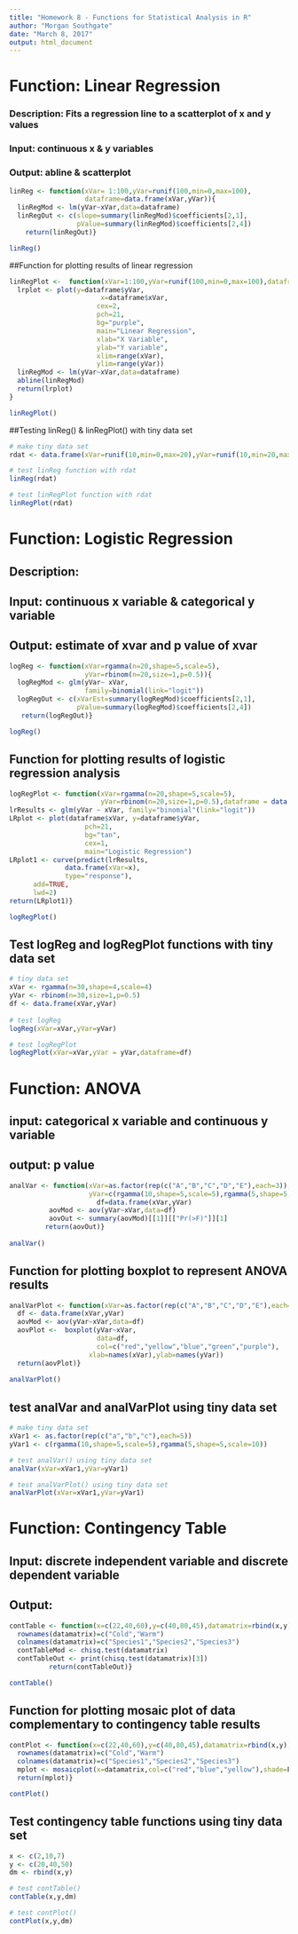 ```yaml
---
title: "Homework 8 - Functions for Statistical Analysis in R"
author: "Morgan Southgate"
date: "March 8, 2017"
output: html_document
---
```



# Function: Linear Regression
### Description: Fits a regression line to a scatterplot of x and y values
### Input: continuous x & y variables
### Output: abline & scatterplot
```r
linReg <- function(xVar= 1:100,yVar=runif(100,min=0,max=100),
                   dataframe=data.frame(xVar,yVar)){
  linRegMod <- lm(yVar~xVar,data=dataframe)
  linRegOut <- c(slope=summary(linRegMod)$coefficients[2,1],
                 pValue=summary(linRegMod)$coefficients[2,4])
    return(linRegOut)}

linReg()
```

##Function for plotting results of linear regression
```r
linRegPlot <-  function(xVar=1:100,yVar=runif(100,min=0,max=100),dataframe=data.frame(xVar,yVar)){
  lrplot <- plot(y=dataframe$yVar,
                       x=dataframe$xVar,
                      cex=2, 
                      pch=21,
                      bg="purple",
                      main="Linear Regression",
                      xlab="X Variable", 
                      ylab="Y variable",
                      xlim=range(xVar),
                      ylim=range(yVar))
  linRegMod <- lm(yVar~xVar,data=dataframe)
  abline(linRegMod)
  return(lrplot)
}

linRegPlot()
```

##Testing linReg() & linRegPlot() with tiny data set
```r
# make tiny data set
rdat <- data.frame(xVar=runif(10,min=0,max=20),yVar=runif(10,min=20,max=40))

# test linReg function with rdat
linReg(rdat)

# test linRegPlot function with rdat
linRegPlot(rdat)
```

# Function: Logistic Regression
## Description: 
## Input: continuous x variable & categorical y variable
## Output: estimate of xvar and p value of xvar

```r
logReg <- function(xVar=rgamma(n=20,shape=5,scale=5), 
                   yVar=rbinom(n=20,size=1,p=0.5)){
  logRegMod <- glm(yVar~ xVar,
                   family=binomial(link="logit"))
  logRegOut <- c(xVarEst=summary(logRegMod)$coefficients[2,1],
                 pValue=summary(logRegMod)$coefficients[2,4])
   return(logRegOut)}

logReg()
```

## Function for plotting results of logistic regression analysis
```r
logRegPlot <- function(xVar=rgamma(n=20,shape=5,scale=5), 
                       yVar=rbinom(n=20,size=1,p=0.5),dataframe = data.frame(xVar,yVar)){
lrResults <- glm(yVar ~ xVar, family="binomial"(link="logit"))
LRplot <- plot(dataframe$xVar, y=dataframe$yVar,
                   pch=21,
                   bg="tan",
                   cex=1,
                   main="Logistic Regression")
LRplot1 <- curve(predict(lrResults,
              data.frame(xVar=x),
              type="response"),
      add=TRUE,
      lwd=2)
return(LRplot1)}

logRegPlot()
```

## Test logReg and logRegPlot functions with tiny data set
```r
# tiny data set
xVar <- rgamma(n=30,shape=4,scale=4)
yVar <- rbinom(n=30,size=1,p=0.5)
df <- data.frame(xVar,yVar)
 
# test logReg
logReg(xVar=xVar,yVar=yVar)

# test logRegPlot
logRegPlot(xVar=xVar,yVar = yVar,dataframe=df)
```


# Function: ANOVA
## input: categorical x variable and continuous y variable
## output: p value
```r
analVar <- function(xVar=as.factor(rep(c("A","B","C","D","E"),each=3)),
                    yVar=c(rgamma(10,shape=5,scale=5),rgamma(5,shape=5,scale=10))){
                      df=data.frame(xVar,yVar)
          aovMod <- aov(yVar~xVar,data=df)
          aovOut <- summary(aovMod)[[1]][["Pr(>F)"]][1]
         return(aovOut)}
        
analVar()
```

## Function for plotting boxplot to represent ANOVA results
```r
analVarPlot <- function(xVar=as.factor(rep(c("A","B","C","D","E"),each=3)),yVar=c(rgamma(15,shape=5,scale=5))){
  df <- data.frame(xVar,yVar)
  aovMod <- aov(yVar~xVar,data=df)
  aovPlot <-  boxplot(yVar~xVar,
                      data=df,
                      col=c("red","yellow","blue","green","purple"),
                    xlab=names(xVar),ylab=names(yVar))
  return(aovPlot)}
  
analVarPlot() 
```

## test analVar and analVarPlot using tiny data set
```r
# make tiny data set
xVar1 <- as.factor(rep(c("a","b","c"),each=5))
yVar1 <- c(rgamma(10,shape=5,scale=5),rgamma(5,shape=5,scale=10))

# test analVar() using tiny data set
analVar(xVar=xVar1,yVar=yVar1)

# test analVarPlot() using tiny data set
analVarPlot(xVar=xVar1,yVar=yVar1)
```

# Function: Contingency Table
## Input: discrete independent variable and discrete dependent variable
## Output: 
```r
contTable <- function(x=c(22,40,60),y=c(40,80,45),datamatrix=rbind(x,y)){
  rownames(datamatrix)=c("Cold","Warm")
  colnames(datamatrix)=c("Species1","Species2","Species3")
  contTableMod <- chisq.test(datamatrix)
  contTableOut <- print(chisq.test(datamatrix)[3])
          return(contTableOut)}

contTable()
```

## Function for plotting mosaic plot of data complementary to contingency table results
```r
contPlot <- function(x=c(22,40,60),y=c(40,80,45),datamatrix=rbind(x,y)){
  rownames(datamatrix)=c("Cold","Warm")
  colnames(datamatrix)=c("Species1","Species2","Species3")
  mplot <- mosaicplot(x=datamatrix,col=c("red","blue","yellow"),shade=F)
  return(mplot)}

contPlot()
```

## Test contingency table functions using tiny data set
```r
x <- c(2,10,7)
y <- c(20,40,50)
dm <- rbind(x,y)

# test contTable()
contTable(x,y,dm)

# test contPlot()
contPlot(x,y,dm)
```

